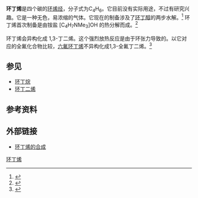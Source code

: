 {{Chembox
| ImageFileL1 = Cyclobutene.png
| ImageFileR1 = Cyclobutene3D.png
| ImageFile2 = Cyclobutene-3D-balls.png
| ImageSize2 = 130px
| IUPACName = Cyclobutene
| OtherNames =
| Section1 = {{Chembox Identifiers
| CASNo = 822-35-5
| CASNo_Ref = {{cascite|correct|??}}
|  EINECS  =  212-496-8
|  PubChem  =  69972
|  SMILES  =  C1=CCC1
|  InChI  =  1/C4H6/c1-2-4-3-1/h1-2H,3-4H
|  ChemSpiderID_Ref  = {{chemspidercite|correct|chemspider}}|  ChemSpiderID  =  63164
|  InChIKey  =  CFBGXYDUODCMNS-UHFFFAOYAN
|  StdInChI_Ref  = {{stdinchicite|correct|chemspider}}|  StdInChI  =  1S/C4H6/c1-2-4-3-1/h1-2H,3-4H2
|  StdInChIKey_Ref  = {{stdinchicite|correct|chemspider}}|  StdInChIKey  =  CFBGXYDUODCMNS-UHFFFAOYSA-N
|  ChEBI_Ref  = {{ebicite|correct|EBI}}|  ChEBI  =  51206
}}
| Section2 = {{Chembox Properties
| Formula = C<sub>4</sub>H<sub>6</sub>
| MolarMass = 54.09
| Appearance = 无色，易浓缩的气体
| Density = 0.733 g/cm<sup>3</sup>
| MeltingPt =
| BoilingPt = 2 °C
| Solubility =
  }}
| Section3 = {{Chembox Hazards
| MainHazards =
| FlashPt =
| Autoignition =
  }}
}}
'''环丁烯'''是四个碳的[[环烯烃|环烯烃]]，分子式为C<sub>4</sub>H<sub>6</sub>。它目前没有实际用途，不过有研究兴趣。它是一种无色，易浓缩的气体。它现在的制备涉及了[[环丁醇|环丁醇]]的两步水解。<ref name="OrgSynth">{{cite journal|title=Cyclobutene |url=https://archive.org/details/sim_organic-syntheses_1986_64/page/50 |author=J. Salaün |author2=A. Fadel|journal=Org. Synth.|year=1986|volume=64|page=50|doi=10.15227/orgsyn.064.0050}}</ref>  环丁烯首次制备是由铵盐 [C<sub>4</sub>H<sub>7</sub>NMe<sub>3</sub>]OH 的热分解而成。<ref>{{cite journal|author=Willstätter, R.|author2=von Schmaedel, W.|title=Ueber einige Derivate des Cyclobutans|journal=Chem. Ber.|year=1905|volume=38|issue=2|pages=1992–1999|doi=10.1002/cber.190503802130|url=https://zenodo.org/record/1426146|access-date=2021-03-17|archive-date=2020-09-19|archive-url=https://web.archive.org/web/20200919004532/https://zenodo.org/record/1426146|dead-url=no}}</ref>

环丁烯会异构化成 1,3-丁二烯。这个强烈放热反应是由于环张力导致的。以它对应的全氟化合物比较，[[六氟环丁烯|六氟环丁烯]]不异构化成1,3-全氟丁二烯。<ref>{{cite book |doi=10.1002/0470864028.ch21 |title=The Chemistry of Cyclobutanes |chapter=Fluorinated Cyclobutanes and Their Derivatives |author=David M. Lemal |author2=Xudong Chen |editor=Zvi Rappoport |editor2=Joel F. Liebman|year=2005|series=PATAI'S Chemistry of Functional Groups}}</ref>

== 参见 ==
* [[环丁烷|环丁烷]]
* [[环丁二烯|环丁二烯]]

==参考资料==
{{refs}}

== 外部链接 ==
* [http://www.orgsyn.org/orgsyn/prep.asp?prep=cv7p0117 环丁烯的合成] {{Wayback|url=http://www.orgsyn.org/orgsyn/prep.asp?prep=cv7p0117 |date=20070930181831 }}

{{环烯烃}}
{{环状化合物}}

[[Category:环丁烯|]]

{{Hydrocarbon-stub}}